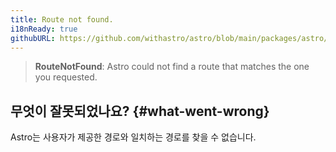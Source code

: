 ```yaml
---
title: Route not found.
i18nReady: true
githubURL: https://github.com/withastro/astro/blob/main/packages/astro/src/core/errors/errors-data.ts
---
```


> **RouteNotFound**: Astro could not find a route that matches the one you requested.

## 무엇이 잘못되었나요? \{#what-went-wrong\}
Astro는 사용자가 제공한 경로와 일치하는 경로를 찾을 수 없습니다.




